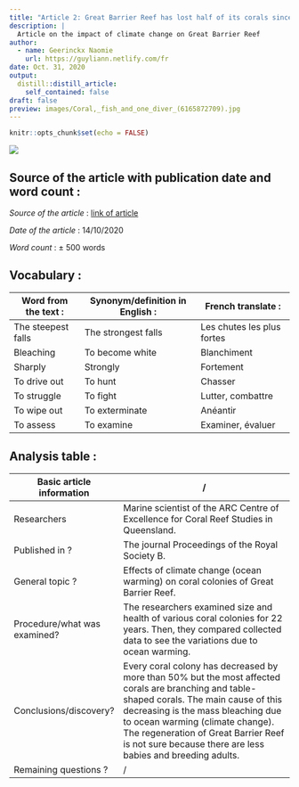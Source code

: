 ```yaml
---
title: "Article 2: Great Barrier Reef has lost half of its corals since 1995"
description: |
  Article on the impact of climate change on Great Barrier Reef
author:
  - name: Geerinckx Naomie
    url: https://guyliann.netlify.com/fr
date: Oct. 31, 2020
output:
  distill::distill_article:
    self_contained: false
draft: false 
preview: images/Coral,_fish_and_one_diver_(6165872709).jpg
---
```


```r
knitr::opts_chunk$set(echo = FALSE)
```

![](images/Coral,_fish_and_one_diver_(6165872709).jpg)

## Source of the article with publication date and word count : 

*Source of the article* : [link of article](https://www.bbc.com/news/world-australia-54533971 )

*Date of the article* : 14/10/2020

*Word count* : ± 500 words 

## Vocabulary : 

| Word from the text :  | Synonym/definition in English :     | French translate :           |
| --------------------- | ----------------------------------- | ---------------------------- |
| The steepest falls         | The strongest falls   | Les chutes les plus fortes      |
| Bleaching    | To become white         | Blanchiment              |
| Sharply              | Strongly                             | Fortement |
| To drive out           | To hunt                  | Chasser                 |
| To struggle           | To fight             | Lutter, combattre                  |
| To wipe out      | To exterminate   | Anéantir      |
| To assess              | To examine                           | Examiner, évaluer                    |

## Analysis table :

| Basic article information 	| / 	|
|------------------------------	|-------------------------------------------------------------------------------------------------------------------------------------------------------------------------------------------------------------------------------------------------------------------------------------------------------------------------------------------------------------------------------------------------------------------------------------------------------------------------------------------------------------------------------------------------------------------------------------------------------------------------------	|
| Researchers 	| Marine scientist of the ARC Centre of Excellence for Coral Reef Studies in Queensland.            	|
| Published in ? 	| The journal Proceedings of the Royal Society B. 	|
| General topic ? 	| Effects of climate change (ocean warming) on coral colonies of Great Barrier Reef. 	|
| Procedure/what was examined? 	| The researchers examined size and health of various coral colonies for 22 years. Then, they compared collected data to see the variations due to ocean warming.   |
| Conclusions/discovery? 	| Every coral colony has decreased by more than 50% but the most affected corals are branching and table-shaped corals. The main cause of this decreasing is the mass bleaching due to ocean warming (climate change). The regeneration of Great Barrier Reef is not sure because there are less babies and breeding adults.  |
| Remaining questions ? 	|  / 	














